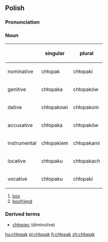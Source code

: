 ==Polish==

===Pronunciation===
{{audio|pl-chłopak.ogg|audio}}

===Noun===
{| {{prettytable}}
! !! singular !! plural
|-
! nominative
| chłopak || chłopaki
|-
! genitive
| chłopaka || chłopaków
|-
! dative
| chłopakowi || chłopakom
|-
! accusative
| chłopaka || chłopaków
|-
! instrumental
| chłopakiem || chłopakami
|-
! locative
| chłopaku || chłopakach
|-
! vocative
| chłopaku || chłopaki
|}

# [[boy]]
# [[boyfriend]]

===Derived terms===
*[[chłopiec]] (diminutive)

[[hu:chłopak]]
[[pl:chłopak]]
[[fi:chłopak]]
[[zh:chłopak]]